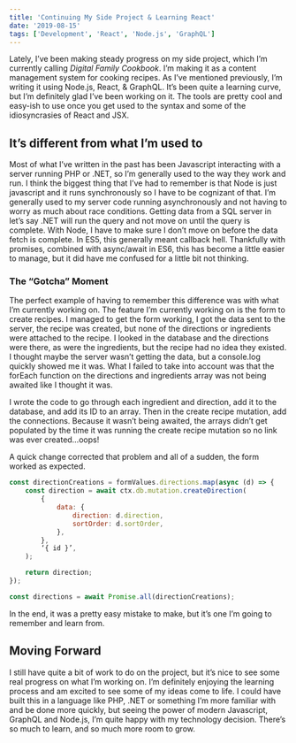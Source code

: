 ```yaml
---
title: 'Continuing My Side Project & Learning React'
date: '2019-08-15'
tags: ['Development', 'React', 'Node.js', 'GraphQL']
---
```


Lately, I’ve been making steady progress on my side project, which I’m currently calling _Digital Family Cookbook_. I’m making it as a content management system for cooking recipes. As I’ve mentioned previously, I’m writing it using Node.js, React, & GraphQL. It’s been quite a learning curve, but I’m definitely glad I’ve been working on it. The tools are pretty cool and easy-ish to use once you get used to the syntax and some of the idiosyncrasies of React and JSX.

## It’s different from what I’m used to

Most of what I’ve written in the past has been Javascript interacting with a server running PHP or .NET, so I’m generally used to the way they work and run. I think the biggest thing that I’ve had to remember is that Node is just javascript and it runs synchronously so I have to be cognizant of that. I’m generally used to my server code running asynchronously and not having to worry as much about race conditions. Getting data from a SQL server in let’s say .NET will run the query and not move on until the query is complete. With Node, I have to make sure I don’t move on before the data fetch is complete. In ES5, this generally meant callback hell. Thankfully with promises, combined with async/await in ES6, this has become a little easier to manage, but it did have me confused for a little bit not thinking.

### The “Gotcha” Moment

The perfect example of having to remember this difference was with what I’m currently working on. The feature I’m currently working on is the form to create recipes. I managed to get the form working, I got the data sent to the server, the recipe was created, but none of the directions or ingredients were attached to the recipe. I looked in the database and the directions were there, as were the ingredients, but the recipe had no idea they existed. I thought maybe the server wasn’t getting the data, but a console.log quickly showed me it was. What I failed to take into account was that the forEach function on the directions and ingredients array was not being awaited like I thought it was.

I wrote the code to go through each ingredient and direction, add it to the database, and add its ID to an array. Then in the create recipe mutation, add the connections. Because it wasn’t being awaited, the arrays didn’t get populated by the time it was running the create recipe mutation so no link was ever created…oops!

A quick change corrected that problem and all of a sudden, the form worked as expected.

```js
const directionCreations = formValues.directions.map(async (d) => {
    const direction = await ctx.db.mutation.createDirection(
        {
            data: {
                direction: d.direction,
                sortOrder: d.sortOrder,
            },
        },
        ‘{ id }’,
    );

    return direction;
});

const directions = await Promise.all(directionCreations);
```

In the end, it was a pretty easy mistake to make, but it’s one I’m going to remember and learn from.

## Moving Forward

I still have quite a bit of work to do on the project, but it’s nice to see some real progress on what I’m working on. I’m definitely enjoying the learning process and am excited to see some of my ideas come to life. I could have built this in a language like PHP, .NET or something I’m more familiar with and be done more quickly, but seeing the power of modern Javascript, GraphQL and Node.js, I’m quite happy with my technology decision. There’s so much to learn, and so much more room to grow.
